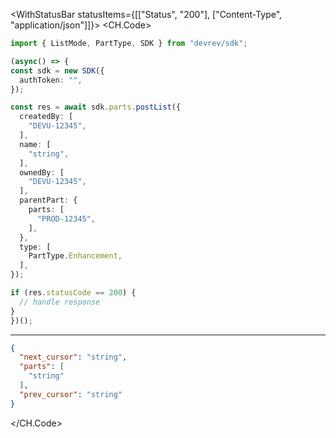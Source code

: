 

<WithStatusBar statusItems={[["Status", "200"], ["Content-Type", "application/json"]]}>
  <CH.Code>
  ```typescript PostList.ts
  import { ListMode, PartType, SDK } from "devrev/sdk";

(async() => {
  const sdk = new SDK({
    authToken: "",
  });

  const res = await sdk.parts.postList({
    createdBy: [
      "DEVU-12345",
    ],
    name: [
      "string",
    ],
    ownedBy: [
      "DEVU-12345",
    ],
    parentPart: {
      parts: [
        "PROD-12345",
      ],
    },
    type: [
      PartType.Enhancement,
    ],
  });

  if (res.statusCode == 200) {
    // handle response
  }
})();
  ```
  ---

  ```json Example Response
  {
    "next_cursor": "string",
    "parts": [
      "string"
    ],
    "prev_cursor": "string"
  }
  ```
  </CH.Code>
</WithStatusBar>
